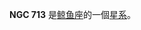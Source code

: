 {{NGCInfoBox|NGCID=NGC 713|發現者=法蘭斯·萊文沃思|發現日期=1886年-月-日|其他編號=MCG -2-5-75|曆元=J2000.0|赤經=1時55分21.6秒
|赤緯=-9°5'0"|星座=鲸鱼座|星體=星系|星等=14.4|表面亮度=12.9|藍等=15.2}}

'''NGC 713''' 是[[鲸鱼座|鲸鱼座]]的一個[[星系|星系]]。

{{NGCReference|713}}
{{Catalogs|NGC=713}}

{{Galaxy-stub}}